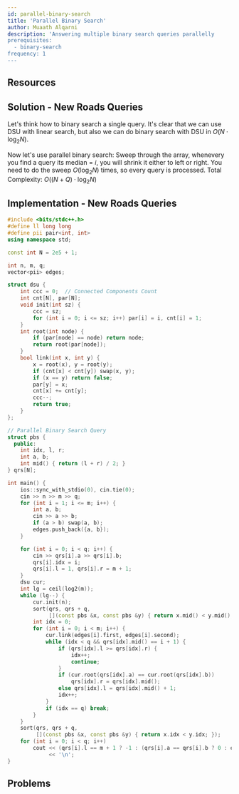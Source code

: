 ```yaml
---
id: parallel-binary-search
title: 'Parallel Binary Search'
author: Muaath Alqarni
description: 'Answering multiple binary search queries parallelly
prerequisites:
  - binary-search
frequency: 1
---
```



## Resources

<Resources>
	<Resource source="CF" title="Parallel Binary Seach [tutorial]" url="45578" />
</Resources>

<Problems problems="sam" />

## Solution - New Roads Queries
Let's think how to binary search a single query.
It's clear that we can use DSU with linear search, but also we can do binary search with DSU in $O(N \cdot \log_2{N})$.

Now let's use parallel binary search:
Sweep through the array, whenevery you find a query its median = $i$, you will shrink it either to left or right.
You need to do the sweep $O(\log_2{N})$ times, so every query is processed.
Total Complexity: $O((N + Q) \cdot \log_2{N})$

## Implementation - New Roads Queries
<LanguageSection>

<CPPSection>

```cpp
#include <bits/stdc++.h>
#define ll long long
#define pii pair<int, int>
using namespace std;

const int N = 2e5 + 1;

int n, m, q;
vector<pii> edges;

struct dsu {
	int ccc = 0;  // Connected Components Count
	int cnt[N], par[N];
	void init(int sz) {
		ccc = sz;
		for (int i = 0; i <= sz; i++) par[i] = i, cnt[i] = 1;
	}
	int root(int node) {
		if (par[node] == node) return node;
		return root(par[node]);
	}
	bool link(int x, int y) {
		x = root(x), y = root(y);
		if (cnt[x] < cnt[y]) swap(x, y);
		if (x == y) return false;
		par[y] = x;
		cnt[x] += cnt[y];
		ccc--;
		return true;
	}
};

// Parallel Binary Search Query
struct pbs {
  public:
	int idx, l, r;
	int a, b;
	int mid() { return (l + r) / 2; }
} qrs[N];

int main() {
	ios::sync_with_stdio(0), cin.tie(0);
	cin >> n >> m >> q;
	for (int i = 1; i <= m; i++) {
		int a, b;
		cin >> a >> b;
		if (a > b) swap(a, b);
		edges.push_back({a, b});
	}

	for (int i = 0; i < q; i++) {
		cin >> qrs[i].a >> qrs[i].b;
		qrs[i].idx = i;
		qrs[i].l = 1, qrs[i].r = m + 1;
	}
	dsu cur;
	int lg = ceil(log2(m));
	while (lg--) {
		cur.init(n);
		sort(qrs, qrs + q,
		     [](const pbs &x, const pbs &y) { return x.mid() < y.mid(); });
		int idx = 0;
		for (int i = 0; i < m; i++) {
			cur.link(edges[i].first, edges[i].second);
			while (idx < q && qrs[idx].mid() == i + 1) {
				if (qrs[idx].l >= qrs[idx].r) {
					idx++;
					continue;
				}
				if (cur.root(qrs[idx].a) == cur.root(qrs[idx].b))
					qrs[idx].r = qrs[idx].mid();
				else qrs[idx].l = qrs[idx].mid() + 1;
				idx++;
			}
			if (idx == q) break;
		}
	}
	sort(qrs, qrs + q,
	     [](const pbs &x, const pbs &y) { return x.idx < y.idx; });
	for (int i = 0; i < q; i++)
		cout << (qrs[i].l == m + 1 ? -1 : (qrs[i].a == qrs[i].b ? 0 : qrs[i].l))
		     << '\n';
}
```

</CPPSection>

</LanguageSection>

## Problems

<Problems problems="gen" />

